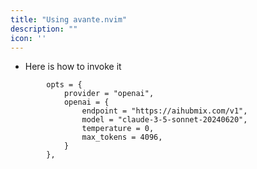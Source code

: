 ```yaml
---
title: "Using avante.nvim"
description: ""
icon: ''
---
```


- Here is how to invoke it
```
        opts = {
            provider = "openai",
            openai = {
                endpoint = "https://aihubmix.com/v1",
                model = "claude-3-5-sonnet-20240620",
                temperature = 0,
                max_tokens = 4096,
            }
        },
```
